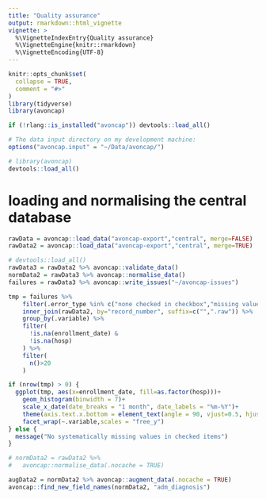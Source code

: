 ```yaml
---
title: "Quality assurance"
output: rmarkdown::html_vignette
vignette: >
  %\VignetteIndexEntry{Quality assurance}
  %\VignetteEngine{knitr::rmarkdown}
  %\VignetteEncoding{UTF-8}
---
```


```r
knitr::opts_chunk$set(
  collapse = TRUE,
  comment = "#>"
)
library(tidyverse)
library(avoncap)
```

```r

if (!rlang::is_installed("avoncap")) devtools::load_all()

# The data input directory on my development machine:
options("avoncap.input" = "~/Data/avoncap/")

# library(avoncap)
devtools::load_all()

```

# loading and normalising the central database

```r
rawData = avoncap::load_data("avoncap-export","central", merge=FALSE)
rawData2 = avoncap::load_data("avoncap-export","central", merge=TRUE)

# devtools::load_all()
rawData3 = rawData2 %>% avoncap::validate_data() 
normData2 = rawData3 %>% avoncap::normalise_data()
failures = rawData3 %>% avoncap::write_issues("~/avoncap-issues")
```

```r
tmp = failures %>% 
    filter(.error_type %in% c("none checked in checkbox","missing value")) %>% 
    inner_join(rawData2, by="record_number", suffix=c("",".raw")) %>%
    group_by(.variable) %>%
    filter(
      !is.na(enrollment_date) &
      !is.na(hosp)
    ) %>%
    filter(
      n()>20
    )

if (nrow(tmp) > 0) {
  ggplot(tmp, aes(x=enrollment_date, fill=as.factor(hosp)))+
    geom_histogram(binwidth = 7)+
    scale_x_date(date_breaks = "1 month", date_labels = "%m-%Y")+
    theme(axis.text.x.bottom = element_text(angle = 90, vjust=0.5, hjust=1))+
    facet_wrap(~.variable,scales = "free_y")
} else {
  message("No systematically missing values in checked items")
}
```


```r

# normData2 = rawData2 %>% 
#   avoncap::normalise_data(.nocache = TRUE)

augData2 = normData2 %>% avoncap::augment_data(.nocache = TRUE)
avoncap::find_new_field_names(normData2, "adm_diagnosis")

```
